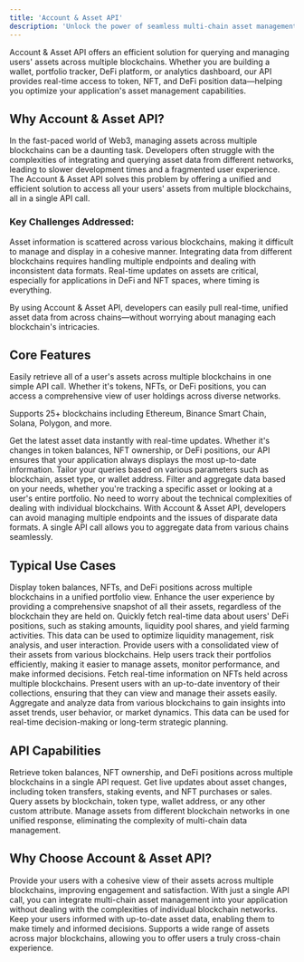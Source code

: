 ```yaml
---
title: 'Account & Asset API'
description: 'Unlock the power of seamless multi-chain asset management for Web3 applications'
---
```


<Info>
Account & Asset API offers an efficient solution for querying and managing users' assets across multiple blockchains. Whether you are building a wallet, portfolio tracker, DeFi platform, or analytics dashboard, our API provides real-time access to token, NFT, and DeFi position data—helping you optimize your application's asset management capabilities.
</Info>

## Why Account & Asset API?

In the fast-paced world of Web3, managing assets across multiple blockchains can be a daunting task. Developers often struggle with the complexities of integrating and querying asset data from different networks, leading to slower development times and a fragmented user experience. The Account & Asset API solves this problem by offering a unified and efficient solution to access all your users' assets from multiple blockchains, all in a single API call.

### Key Challenges Addressed:

<CardGroup cols={3}>
  <Card title="Fragmented Asset Data" icon="puzzle-piece">
    Asset information is scattered across various blockchains, making it difficult to manage and display in a cohesive manner.
  </Card>
  
  <Card title="Cross-Chain Queries" icon="link-slash">
    Integrating data from different blockchains requires handling multiple endpoints and dealing with inconsistent data formats.
  </Card>
  
  <Card title="Slow Asset Updates" icon="clock">
    Real-time updates on assets are critical, especially for applications in DeFi and NFT spaces, where timing is everything.
  </Card>
</CardGroup>

By using Account & Asset API, developers can easily pull real-time, unified asset data from across chains—without worrying about managing each blockchain's intricacies.

## Core Features

<CardGroup cols={2}>
  <Card title="Multi-Chain Asset Retrieval" icon="layer-group" color="#4D9CFF">
    Easily retrieve all of a user's assets across multiple blockchains in one simple API call. Whether it's tokens, NFTs, or DeFi positions, you can access a comprehensive view of user holdings across diverse networks.
    <p className="mt-2 text-sm">Supports 25+ blockchains including Ethereum, Binance Smart Chain, Solana, Polygon, and more.</p>
  </Card>
  
  <Card title="Real-Time Data Updates" icon="bolt" color="#16A34A">
    Get the latest asset data instantly with real-time updates. Whether it's changes in token balances, NFT ownership, or DeFi positions, our API ensures that your application always displays the most up-to-date information.
  </Card>
  
  <Card title="Flexible Querying and Filtering" icon="filter" color="#FB6514">
    Tailor your queries based on various parameters such as blockchain, asset type, or wallet address. Filter and aggregate data based on your needs, whether you're tracking a specific asset or looking at a user's entire portfolio.
  </Card>
  
  <Card title="Simplified Integration and Development" icon="code" color="#9333EA">
    No need to worry about the technical complexities of dealing with individual blockchains. With Account & Asset API, developers can avoid managing multiple endpoints and the issues of disparate data formats. A single API call allows you to aggregate data from various chains seamlessly.
  </Card>
</CardGroup>

## Typical Use Cases

<CardGroup cols={2}>
  <Card title="Wallet Applications" icon="wallet">
    Display token balances, NFTs, and DeFi positions across multiple blockchains in a unified portfolio view. Enhance the user experience by providing a comprehensive snapshot of all their assets, regardless of the blockchain they are held on.
  </Card>
  
  <Card title="DeFi Platforms" icon="coins">
    Quickly fetch real-time data about users' DeFi positions, such as staking amounts, liquidity pool shares, and yield farming activities. This data can be used to optimize liquidity management, risk analysis, and user interaction.
  </Card>
  
  <Card title="Asset Management Platforms" icon="chart-pie">
    Provide users with a consolidated view of their assets from various blockchains. Help users track their portfolios efficiently, making it easier to manage assets, monitor performance, and make informed decisions.
  </Card>
  
  <Card title="NFT Marketplaces" icon="image">
    Fetch real-time information on NFTs held across multiple blockchains. Present users with an up-to-date inventory of their collections, ensuring that they can view and manage their assets easily.
  </Card>
  
  <Card title="Cross-Chain Data Analytics Platforms" icon="chart-mixed">
    Aggregate and analyze data from various blockchains to gain insights into asset trends, user behavior, or market dynamics. This data can be used for real-time decision-making or long-term strategic planning.
  </Card>
</CardGroup>

## API Capabilities

<CardGroup cols={2}>
  <Card title="Asset Retrieval" icon="database">
    Retrieve token balances, NFT ownership, and DeFi positions across multiple blockchains in a single API request.
  </Card>
  
  <Card title="Real-Time Updates" icon="satellite-dish">
    Get live updates about asset changes, including token transfers, staking events, and NFT purchases or sales.
  </Card>
  
  <Card title="Advanced Filtering" icon="sliders">
    Query assets by blockchain, token type, wallet address, or any other custom attribute.
  </Card>
  
  <Card title="Cross-Chain Support" icon="globe">
    Manage assets from different blockchain networks in one unified response, eliminating the complexity of multi-chain data management.
  </Card>
</CardGroup>

## Why Choose Account & Asset API?

<CardGroup cols={2}>
  <Card title="Streamlined User Experience" icon="user-check">
    Provide your users with a cohesive view of their assets across multiple blockchains, improving engagement and satisfaction.
  </Card>
  
  <Card title="Faster Development and Integration" icon="rocket">
    With just a single API call, you can integrate multi-chain asset management into your application without dealing with the complexities of individual blockchain networks.
  </Card>
  
  <Card title="Real-Time Asset Management" icon="clock-rotate-left">
    Keep your users informed with up-to-date asset data, enabling them to make timely and informed decisions.
  </Card>
  
  <Card title="Comprehensive Coverage" icon="layer-group">
    Supports a wide range of assets across major blockchains, allowing you to offer users a truly cross-chain experience.
  </Card>
</CardGroup> 